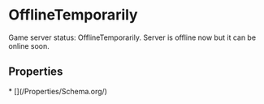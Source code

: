   
# OfflineTemporarily

Game server status: OfflineTemporarily. Server is offline now but it can be online soon.

## Properties

<Grid>
* [](/Properties/Schema.org/)
</Grid>

